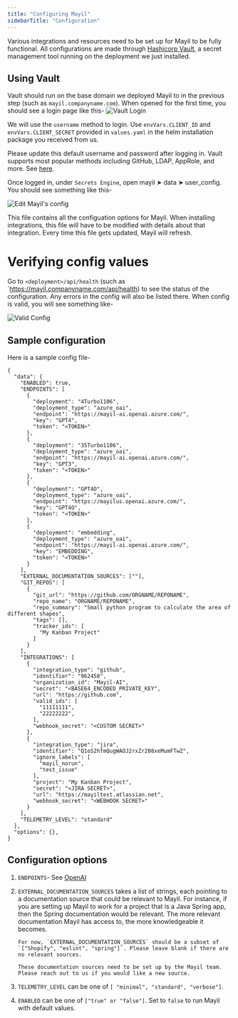 ```yaml
---
title: "Configuring Mayil"
sidebarTitle: "Configuration"
---
```


Various integrations and resources need to be set up for Mayil to be fully functional. All configurations are made through [Hashicorp Vault](https://www.vaultproject.io/), a secret management tool running on the deployment we just installed.

## Using Vault

Vault should run on the base domain we deployed Mayil to in the previous step (such as `mayil.companyname.com`). When opened for the first time, you should see a login page like this-
![Vault Login](/selfhosting/vaultlogin.png)

We will use the `username` method to login. Use `envVars.CLIENT_ID` and `envVars.CLIENT_SECRET` provided in `values.yaml` in the helm installation package you received from us. 

Please update this default username and password after logging in. Vault supports most popular methods including GitHub, LDAP, AppRole, and more. See [here](https://developer.hashicorp.com/vault/docs/concepts/auth).


Once logged in, under `Secrets Engine`, open mayil ➤ data ➤ user_config. You should see something like this-

![Edit Mayil's config](/selfhosting/vaultsecrets.png)

This file contains all the configuation options for Mayil. When installing integrations, this file will have to be modified with details about that integration. Every time this file gets updated, Mayil will refresh. 


# Verifying config values

Go to `<deployment>/api/health` (such as `https://mayil.companyname.com/api/health) to see the status of the configuration. Any errors in the config will also be listed there. When config is valid, you will see something like-

![Valid Config](/selfhosting/validconfig.png)


## Sample configuration

Here is a sample config file-

```
{
  "data": {
    "ENABLED": true,
    "ENDPOINTS": [
      {
        "deployment": "4Turbo1106",
        "deployment_type": "azure_oai",
        "endpoint": "https://mayil-ai.openai.azure.com/",
        "key": "GPT4",
        "token": "<TOKEN>"
      },
      {
        "deployment": "35Turbo1106",
        "deployment_type": "azure_oai",
        "endpoint": "https://mayil-ai.openai.azure.com/",
        "key": "GPT3",
        "token": "<TOKEN>"
      },
      {
        "deployment": "GPT4O",
        "deployment_type": "azure_oai",
        "endpoint": "https://mayilus.openai.azure.com/",
        "key": "GPT4O",
        "token": "<TOKEN>"
      },
      {
        "deployment": "embedding",
        "deployment_type": "azure_oai",
        "endpoint": "https://mayil-ai.openai.azure.com/",
        "key": "EMBEDDING",
        "token": "<TOKEN>"
      }
    ],
    "EXTERNAL_DOCUMENTATION_SOURCES": [""],
    "GIT_REPOS": [
      {
        "git_url": "https://github.com/ORGNAME/REPONAME",
        "repo_name": "ORGNAME/REPONAME",
        "repo_summary": "Small python program to calculate the area of different shapes",
        "tags": [],
        "tracker_ids": [
          "My Kanban Project"
        ]
      }
    ],
    "INTEGRATIONS": [
      {
        "integration_type": "github",
        "identifier": "962458",
        "organization_id": "Mayil-AI",
        "secret": "<BASE64_ENCODED_PRIVATE_KEY",
        "url": "https://github.com",
        "valid_ids": [
          "11111111",
          "22222222",
        ],
        "webhook_secret": "<CUSTOM SECRET>"
      },
      {
        "integration_type": "jira",
        "identifier": "Q1oS2hfmQugWAOJ2rxZr208xeMumFTwZ",
        "ignore_labels": [
          "mayil_norun",
          "test_issue"
        ],
        "project": "My Kanban Project",
        "secret": "<JIRA SECRET>",
        "url": "https://mayiltest.atlassian.net",
        "webhook_secret": "<WEBHOOK SECRET>"
      }
    ],
    "TELEMETRY_LEVEL": "standard"
  },
  "options": {},
}
```

## Configuration options


1. `ENDPOINTS`- See [OpenAI](./openai)

1.  `EXTERNAL_DOCUMENTATION_SOURCES` takes a list of strings, each pointing to a documentation source that could be relevant to Mayil. 
        For instance, if you are setting up Mayil to work for a project that is a Java Spring app, then the Spring documentation would be relevant. The more relevant documentation Mayil has access to, the more knowledgeable it becomes. 
        
        For now, `EXTERNAL_DOCUMENTATION_SOURCES` should be a subset of `["Shopify", "eslint", "spring"]`. Please leave blank if there are no relevant sources.

        These documentation sources need to be set up by the Mayil team. Please reach out to us if you would like a new source.


1.  `TELEMETRY_LEVEL` can be one of `[ "minimal", "standard", "verbose"]`.
    
1. `ENABLED` can be one of `["true" or "false"]`. Set to `false` to run Mayil with default values. 
